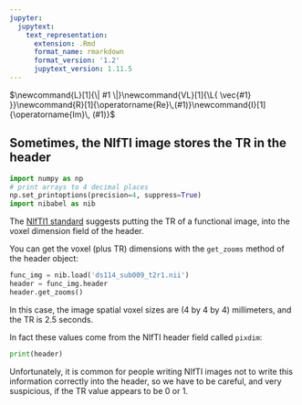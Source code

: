 ```yaml
---
jupyter:
  jupytext:
    text_representation:
      extension: .Rmd
      format_name: rmarkdown
      format_version: '1.2'
      jupytext_version: 1.11.5
---
```


$\newcommand{L}[1]{\| #1 \|}\newcommand{VL}[1]{\L{ \vec{#1} }}\newcommand{R}[1]{\operatorname{Re}\,(#1)}\newcommand{I}[1]{\operatorname{Im}\, (#1)}$

## Sometimes, the NIfTI image stores the TR in the header

```python
import numpy as np
# print arrays to 4 decimal places
np.set_printoptions(precision=4, suppress=True)
import nibabel as nib
```

The [NIfTI1 standard](http://nifti.nimh.nih.gov/nifti-1) suggests putting the TR of a functional image, into the
voxel dimension field of the header.

You can get the voxel (plus TR) dimensions with the `get_zooms` method of
the header object:

```python
func_img = nib.load('ds114_sub009_t2r1.nii')
header = func_img.header
header.get_zooms()
```

In this case, the image spatial voxel sizes are (4 by 4 by 4)
millimeters, and the TR is 2.5 seconds.

In fact these values come from the NIfTI header field called `pixdim`:

```python
print(header)
```

Unfortunately, it is common for people writing NIfTI images not to write this
information correctly into the header, so we have to be careful, and very
suspicious, if the TR value appears to be 0 or 1.

<!-- vim:ft=rst -->
<!-- Course -->
<!-- BIC -->
<!-- Python distributions -->
<!-- Version control -->
<!-- Editors -->
<!-- Python and common libraries -->
<!-- IPython -->
<!-- Virtualenv and helpers -->
<!-- Pypi and packaging -->
<!-- Mac development -->
<!-- Windows development -->
<!-- Nipy and friends -->
<!-- FMRI datasets -->
<!-- Languages -->
<!-- Imaging software -->
<!-- Installation -->
<!-- Tutorials -->
<!-- MB tutorials -->
<!-- Ideas -->
<!-- Psych-214 -->
<!-- People -->
<!-- Licenses -->
<!-- Neuroimaging stuff -->
<!-- OpenFMRI projects -->
<!-- Unix -->
<!-- Substitutions -->
